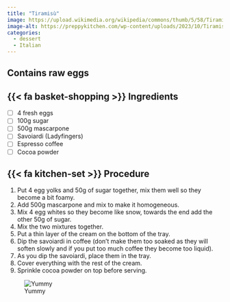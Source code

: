 ```yaml
---
title: "Tiramisù"
image: https://upload.wikimedia.org/wikipedia/commons/thumb/5/58/Tiramisu_-_Raffaele_Diomede.jpg/2560px-Tiramisu_-_Raffaele_Diomede.jpg
image-alt: https://preppykitchen.com/wp-content/uploads/2023/10/Tiramisu-Feature.jpg
categories:
  - dessert
  - Italian
---
```


::: callout-warning
## Contains raw eggs
:::

## {{< fa basket-shopping >}} Ingredients

- [ ] 4 fresh eggs
- [ ] 100g sugar
- [ ] 500g mascarpone
- [ ] Savoiardi (Ladyfingers)
- [ ] Espresso coffee
- [ ] Cocoa powder

## {{< fa kitchen-set >}} Procedure

1. Put 4 egg yolks and 50g of sugar together, mix them well so they become a bit foamy.
2. Add 500g mascarpone and mix to make it homogeneous.
3. Mix 4 egg whites so they become like snow, towards the end add the other 50g of sugar.
4. Mix the two mixtures together.
5. Put a thin layer of the cream on the bottom of the tray.
6. Dip the savoiardi in coffee (don’t make them too soaked as they will soften slowly and if you put too much coffee they become too liquid).
7. As you dip the savoiardi, place them in the tray.
8. Cover everything with the rest of the cream.
9. Sprinkle cocoa powder on top before serving.

![Yummy](3dab9f48-53e3-49be-961d-3d8fe461ebdc-matilda_sony2.png)
